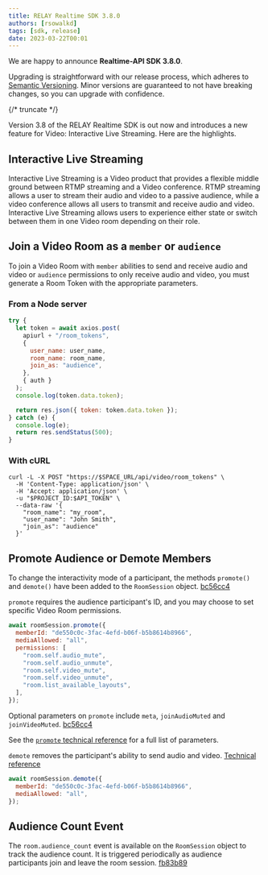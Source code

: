---
title: RELAY Realtime SDK 3.8.0
authors: [rsowalkd]
tags: [sdk, release]
date: 2023-03-22T00:01
---

We are happy to announce **Realtime-API SDK 3.8.0**.


Upgrading is straightforward with our release process, which adheres to [Semantic Versioning](https://semver.org/).
Minor versions are guaranteed to not have breaking changes, so you can upgrade with confidence.

<ReleaseCard library="@signalwire/realtime-api" version="3.8.0" releaseType="minor"/>


{/* truncate */}

Version 3.8 of the RELAY Realtime SDK is out now and introduces a new feature for Video: Interactive Live Streaming.
Here are the highlights.

## Interactive Live Streaming

Interactive Live Streaming is a Video product that provides a flexible middle ground between RTMP
streaming and a Video conference. RTMP streaming allows a user to stream their audio and video to a passive audience,
while a video conference allows all users to transmit and receive audio and video.
Interactive Live Streaming allows users to experience either state or switch between them in one Video room depending on their role.

## Join a Video Room as a `member` or `audience`
To join a Video Room with `member` abilities to send and receive audio and video or `audience` permissions
to only receive audio and video, you must generate a Room Token with the appropriate parameters.

### From a Node server
```js
try {
  let token = await axios.post(
    apiurl + "/room_tokens",
    {
      user_name: user_name,
      room_name: room_name,
      join_as: "audience",
    },
    { auth }
  );
  console.log(token.data.token);

  return res.json({ token: token.data.token });
} catch (e) {
  console.log(e);
  return res.sendStatus(500);
}
```

### With cURL

```shell
curl -L -X POST "https://$SPACE_URL/api/video/room_tokens" \
  -H 'Content-Type: application/json' \
  -H 'Accept: application/json' \
  -u "$PROJECT_ID:$API_TOKEN" \
  --data-raw '{
    "room_name": "my_room",
    "user_name": "John Smith",
    "join_as": "audience"
  }'
```

## Promote Audience or Demote Members
To change the interactivity mode of a participant, the methods `promote()` and `demote()`
have been added to the `RoomSession` object. [bc56cc4](https://github.com/signalwire/signalwire-js/commit/bc56cc42497220d43085adea8f3834fbce60444b)

`promote` requires the audience participant's ID, and you may choose to set specific Video Room permissions.

```js
await roomSession.promote({
  memberId: "de550c0c-3fac-4efd-b06f-b5b8614b8966",
  mediaAllowed: "all",
  permissions: [
    "room.self.audio_mute",
    "room.self.audio_unmute",
    "room.self.video_mute",
    "room.self.video_unmute",
    "room.list_available_layouts",
  ],
});
```

Optional parameters on `promote` include `meta`, `joinAudioMuted` and `joinVideoMuted`.
[bc56cc4](https://github.com/signalwire/signalwire-js/commit/bc56cc42497220d43085adea8f3834fbce60444b)

See the [`promote` technical reference](https://developer.signalwire.com/sdks/realtime-sdk/video/video-roomsession#promote)
for a full list of parameters.

`demote` removes the participant's ability to send audio and video.
[Technical reference](https://developer.signalwire.com/sdks/realtime-sdk/video/video-roomsession#demote)

```js
await roomSession.demote({
  memberId: "de550c0c-3fac-4efd-b06f-b5b8614b8966",
  mediaAllowed: "all",
});
```

## Audience Count Event
The `room.audience_count` event is available on the `RoomSession` object to track the audience count.
It is triggered periodically as audience participants join and leave the room session.
[fb83b89](https://github.com/signalwire/signalwire-js/commit/fb83b89b71ff5679027940e160cc16a90249675f)